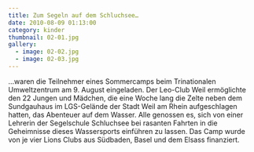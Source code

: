 ```yaml
---
title: Zum Segeln auf dem Schluchsee…
date: 2010-08-09 01:13:00
category: kinder
thumbnail: 02-01.jpg
gallery:
  - image: 02-02.jpg
  - image: 02-03.jpg
---
```


…waren die Teilnehmer eines Sommercamps beim Trinationalen Umweltzentrum am 9. August eingeladen. Der Leo-Club Weil ermöglichte den 22 Jungen und Mädchen, die eine Woche lang die Zelte neben dem Sundgauhaus im LGS-Gelände der Stadt Weil am Rhein aufgeschlagen hatten, das Abenteuer auf dem Wasser. Alle genossen es, sich von einer Lehrerin der Segelschule Schluchsee bei rasanten Fahrten in die Geheimnisse dieses Wassersports einführen zu lassen. Das Camp wurde von je vier Lions Clubs aus Südbaden, Basel und dem Elsass finanziert.
